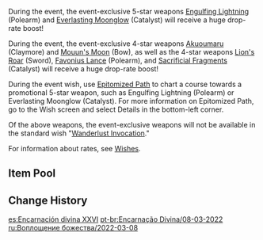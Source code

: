 {{Wish
|name              = Epitome Invocation 2022-03-08
|image             = Epitome Invocation 2022-03-08.png
|type              = Weapon Event
|duration          = event
|time_start        = 2022-03-08 18:00:00
|time_end          = 2022-03-29 14:59:59
|link              = https://genshin.hoyoverse.com/en/news/detail/19834
|preceding         = Epitome Invocation/2022-02-16
|alongside         = Reign of Serenity/2022-03-08
|alongside2        = Drifting Luminescence/2022-03-08
|succeeding        = Epitome Invocation/2022-03-30
}}
During the event, the event-exclusive 5-star weapons [[Engulfing Lightning]] (Polearm) and [[Everlasting Moonglow]] (Catalyst) will receive a huge drop-rate boost!

During the event, the event-exclusive 4-star weapons [[Akuoumaru]] (Claymore) and [[Mouun's Moon]] (Bow), as well as the 4-star weapons [[Lion's Roar]] (Sword), [[Favonius Lance]] (Polearm), and [[Sacrificial Fragments]] (Catalyst) will receive a huge drop-rate boost!

During the event wish, use [[Epitomized Path]] to chart a course towards a promotional 5-star weapon, such as Engulfing Lightning (Polearm) or Everlasting Moonglow (Catalyst). For more information on Epitomized Path, go to the Wish screen and select Details in the bottom-left corner.

Of the above weapons, the event-exclusive weapons will not be available in the standard wish "[[Wanderlust Invocation]]."

For information about rates, see [[Wishes]].

==Item Pool==
{{Wish Pool
|^Engulfing Lightning
|^Everlasting Moonglow
|^Akuoumaru
|^Mouun's Moon
|^Lion's Roar
|^Favonius Lance
|^Sacrificial Fragments
|Amos' Bow
|Aquila Favonia
|Lost Prayer to the Sacred Winds
|Primordial Jade Winged-Spear
|Skyward Atlas
|Skyward Blade
|Skyward Harp
|Skyward Pride
|Skyward Spine
|Wolf's Gravestone
|Barbara
|Beidou
|Bennett
|Chongyun
|Diona
|Fischl
|Gorou
|Kujou Sara
|Ningguang
|Noelle
|Razor
|Rosaria
|Sayu
|Sucrose
|Thoma
|Xiangling
|Xingqiu
|Xinyan
|Yanfei
|Yun Jin
|Dragon's Bane
|Eye of Perception
|Favonius Codex
|Favonius Greatsword
|Favonius Sword
|Favonius Warbow
|Rainslasher
|Rust
|Sacrificial Bow
|Sacrificial Greatsword
|Sacrificial Sword
|The Bell
|The Flute
|The Stringless
|The Widsith
|Black Tassel
|Bloodtainted Greatsword
|Cool Steel
|Debate Club
|Emerald Orb
|Ferrous Shadow
|Harbinger of Dawn
|Magic Guide
|Raven Bow
|Sharpshooter's Oath
|Skyrider Sword
|Slingshot
|Thrilling Tales of Dragon Slayers
}}

==Change History==
{{Change History|2.5}}

[[es:Encarnación divina XXVI]]
[[pt-br:Encarnação Divina/08-03-2022]]
[[ru:Воплощение божества/2022-03-08]]